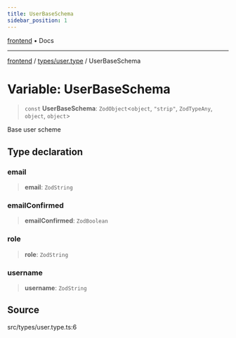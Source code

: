 ```yaml
---
title: UserBaseSchema
sidebar_position: 1
---
```


[frontend](../../..) • Docs

***

[frontend](../../..) / [types/user.type](..) / UserBaseSchema

# Variable: UserBaseSchema

> `const` **UserBaseSchema**: `ZodObject`\<`object`, `"strip"`, `ZodTypeAny`, `object`, `object`\>

Base user scheme

## Type declaration

### email

> **email**: `ZodString`

### emailConfirmed

> **emailConfirmed**: `ZodBoolean`

### role

> **role**: `ZodString`

### username

> **username**: `ZodString`

## Source

src/types/user.type.ts:6
